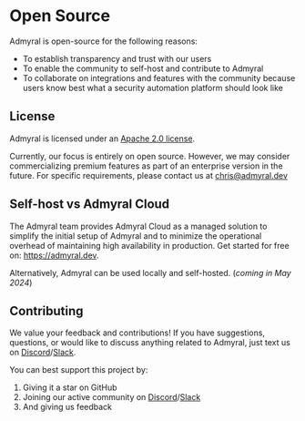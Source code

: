 # Open Source

Admyral is open-source for the following reasons:

- To establish transparency and trust with our users
- To enable the community to self-host and contribute to Admyral
- To collaborate on integrations and features with the community because users know best what a security automation platform should look like

## License

Admyral is licensed under an [Apache 2.0 license](https://github.com/Admyral-Security/admyral/blob/main/LICENSE).

Currently, our focus is entirely on open source. However, we may consider commercializing premium features as part of an enterprise version in the future. For specific requirements, please contact us at chris@admyral.dev

## Self-host vs Admyral Cloud
The Admyral team provides Admyral Cloud as a managed solution to simplify the initial setup of Admyral and to minimize the operational overhead of maintaining high availability in production. Get started for free on: https://admyral.dev.

Alternatively, Admyral can be used locally and self-hosted. (*coming in May 2024*)

## Contributing
We value your feedback and contributions! If you have suggestions, questions, or would like to discuss anything related to Admyral, just text us on [Discord](https://discord.gg/GqbJZT9Hbf)/[Slack](https://join.slack.com/t/admyralcommunity/shared_invite/zt-2hqxj1xrr-YoWXYq7t8l3i5GyTCzEwPg).

You can best support this project by:
1. Giving it a star on GitHub
2. Joining our active community on [Discord](https://discord.gg/GqbJZT9Hbf)/[Slack](https://join.slack.com/t/admyralcommunity/shared_invite/zt-2hqxj1xrr-YoWXYq7t8l3i5GyTCzEwPg)
3. And giving us feedback
